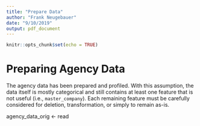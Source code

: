 ```yaml
---
title: "Prepare Data"
author: "Frank Neugebauer"
date: "9/10/2019"
output: pdf_document
---
```


```r
knitr::opts_chunk$set(echo = TRUE)
```

# Preparing Agency Data

The agency data has been prepared and profiled. With this assumption, the data itself is mostly categorical and still contains at least one feature that is not useful (i.e., `master_company`). Each remaining feature must be carefully considered for deletion, transformation, or simply to remain as-is.

agency_data_orig <- read
